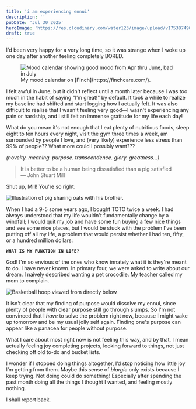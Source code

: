 ```yaml
---
title: 'i am experiencing ennui'
description: ''
pubDate: 'Jul 30 2025'
heroImage: 'https://res.cloudinary.com/water123/image/upload/v1753874961/3EC74FF3-B36B-40B3-87DC-01C477819700_1_102_o_ghyevo.jpg'
draft: true
---
```

I'd been very happy for a very long time, so it was strange when I woke up one day after another feeling completely BORED. 

<figure>
<img src="https://res.cloudinary.com/water123/image/upload/v1753883005/8925E9CF-46D2-4B88-8420-A508FD866940_1_201_a_yucsaj.jpg" alt="Mood calendar showing good mood from Apr thru June, bad in July" / >
<figcaption>My mood calendar on [Finch](https://finchcare.com/).</figcaption> 
</figure>

I felt awful in June, but it didn't reflect until a month later because I was too much in the habit of saying "I’m great!" by default. It took a while to realize my baseline had shifted and start logging how I actually felt. It was also difficult to realise that I wasn't feeling very good—I wasn't experiencing any pain or hardship, and I still felt an immense gratitude for my life each day!

What do you mean it's not enough that I eat plenty of nutritious foods, sleep eight to ten hours every night, visit the gym three times a week, am surrounded by people I love, and (very likely) experience less stress than 99% of people?? What more could I possibly want???

_(novelty. meaning. purpose. transcendence. glory. greatness...)_

> It is better to be a human being dissatisfied than a pig satisfied<br/>
> — John Stuart Mill

Shut up, Mill! You're so right.

![Illustration of pig sharing oats with his brother.](https://res.cloudinary.com/water123/image/upload/v1753878869/3D9F7A60-7DCE-4751-A0F1-1D1C9628D9E7_1_201_a_frkfcc.jpg)

When I had a 9-5 some years ago, I bought TOTO twice a week. I had always understood that my life wouldn't fundamentally change by a windfall; I would quit my job and have some fun buying a few nice things and see some nice places, but I would be stuck with the problem I've been putting off all my life, a problem that would persist whether I had ten, fifty, or a hundred million dollars:

**`WHAT IS MY FUNCTION IN LIFE?`**

God! I'm so envious of the ones who know innately what it is they're meant to do. I have never known. In primary four, we were asked to write about our dream. I naively described wanting a pet crocodile. My teacher called my mom to complain.

![Basketball hoop viewed from directly below](https://res.cloudinary.com/water123/image/upload/v1753874742/F7A302A7-FAED-46AB-8BFF-A44BA31BC68A_1_102_o_s1ydnf.jpg)

It isn't clear that my finding of purpose would dissolve my ennui, since plenty of people with clear purpose still go through slumps. So I'm not convinced that I _have_ to solve the problem right now, because I might wake up tomorrow and be my usual jolly self again. Finding one's purpose can appear like a panacea for people without purpose.

What I care about most right now is not feeling this way, and by that, I mean actually feeling joy completing projects, looking forward to things, not just checking off old to-do and bucket lists.

I wonder if I stopped doing things altogether, I’d stop noticing how little joy I’m getting from them. Maybe this sense of _blargle_ only exists because I keep trying. Not doing could do something! Especially after spending the past month doing all the things I thought I wanted, and feeling mostly nothing.

I shall report back.

















